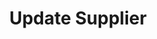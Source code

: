 ---
title: 'Update Supplier'
openapi: 'PUT /suppliers/{id}'
description: 'Update an existing supplier'
---